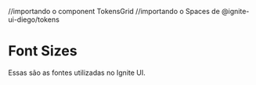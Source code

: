 //importando o component TokensGrid
//importando o Spaces de @ignite-ui-diego/tokens


<Meta title="Tokens/Font Sizes" />

# Font Sizes

Essas são as fontes utilizadas no Ignite UI.

<TokensGrid tokens={fontSizes} hasRemValue/>